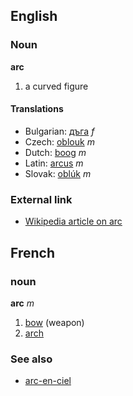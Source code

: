 ==English==
===Noun===
'''arc'''

# a curved figure

====Translations====

*Bulgarian: [[дъга]] ''f''
*Czech: [[oblouk]] ''m''
*Dutch: [[boog]] ''m''
*Latin: [[arcus]] ''m''
*Slovak: [[oblúk]] ''m''

===External link===

*[[en:arc|Wikipedia article on arc]]

==French==
===noun===
'''arc''' ''m''

# [[bow]] (weapon)
# [[arch]]

===See also===
*[[arc-en-ciel]]